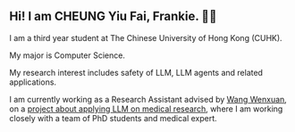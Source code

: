 ## Hi! I am CHEUNG Yiu Fai, Frankie. 👋🏻

I am a third year student at The Chinese University of Hong Kong (CUHK).

My major is Computer Science.

My research interest includes safety of LLM, LLM agents
and related applications.

I am currently working as a Research Assistant advised by <ins>[Wang Wenxuan](https://www.linkedin.com/in/wenxuan-wang-958a24129/?locale=en_US)</ins>, on a <ins>[project about applying LLM on medical research](#research-0)</ins>, where I am working closely with a team of PhD students and medical expert.
